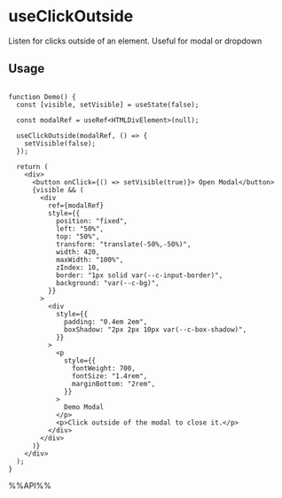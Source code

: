 # useClickOutside

Listen for clicks outside of an element. Useful for modal or dropdown


## Usage

```tsx live

function Demo() {
  const [visible, setVisible] = useState(false);

  const modalRef = useRef<HTMLDivElement>(null);

  useClickOutside(modalRef, () => {
    setVisible(false);
  });

  return (
    <div>
      <button onClick={() => setVisible(true)}> Open Modal</button>
      {visible && (
        <div
          ref={modalRef}
          style={{
            position: "fixed",
            left: "50%",
            top: "50%",
            transform: "translate(-50%,-50%)",
            width: 420,
            maxWidth: "100%",
            zIndex: 10,
            border: "1px solid var(--c-input-border)",
            background: "var(--c-bg)",
          }}
        >
          <div
            style={{
              padding: "0.4em 2em",
              boxShadow: "2px 2px 10px var(--c-box-shadow)",
            }}
          >
            <p
              style={{
                fontWeight: 700,
                fontSize: "1.4rem",
                marginBottom: "2rem",
              }}
            >
              Demo Modal
            </p>
            <p>Click outside of the modal to close it.</p>
          </div>
        </div>
      )}
    </div>
  );
}

```

%%API%%